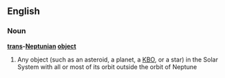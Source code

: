==English==
===Noun===
'''[[trans]]-[[Neptunian]] [[object]]'''
# Any object (such as an asteroid, a planet, a [[KBO]], or a star) in the Solar System with all or most of its orbit outside the orbit of Neptune